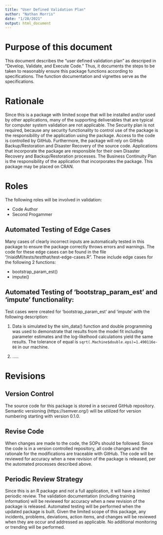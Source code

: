```yaml
---
title: "User Defined Validation Plan"
author: "Nathan Morris"
date: "1/28/2021"
output: html_document
---
```


# Purpose of this document
This document describes the "user defined validation plan" as descriped in "Develop, Validate, and Execute Code." Thus, it documents the steps to be taken to reasonably ensure this package functions according to specifications. The function documentation and vignettes serve as the specifications.

# Rationale

Since this is a package with limited scope that will be installed and/or used by other applications, many of the supporting deliverables that are typical for computer system validation are not applicable. The Security plan is not required, because any security functionality to control use of the package is the responsibility of the application using the package. Access to the code is controlled by GitHub. Furthermore, the package will rely on GitHub Backup/Restoration and Disaster Recovery of the source code. Applications that incorporate the package are responsible for their own Disaster Recovery and Backup/Restoration processes. The Business Continuity Plan is the responsibility of the application that incorporates the package. This package may be placed on CRAN.  


# Roles
The following roles will be involved in validation:

 + Code Author
 + Second Progammer 

## Automated Testing of Edge Cases
Many cases of clearly incorrect inputs are automatically tested in this package to ensure the package correctly throws errors and warnings. The code for these edge cases can be found in the file "/niaidMI/tests/testthat/test-edge-cases.R". These include edge cases for the following 2 functions:

 + bootstrap_param_est()
 + impute()
 
## Automated Testing of 'bootstrap_param_est' and 'impute' functionality:

Test cases were created for 'bootstrap_param_est' and 'impute' with the following description:

1. Data is simulated by the sim_data() function and double programming was used to demonstrate that results from the model fit including parameter estimates and the log-likelhood calculations yield the same results. The tolerance of equal is `sqrt(.Machine$double.eps)=1.490116e-08` in our machine.

2. .....


# Revisions

## Version Control
The source code for this package is stored in a secured GitHub repository. Semantic versioning (https://semver.org/) will be utilized for version numbering starting with version 0.1.0.

## Revise Code

When changes are made to the code, the SOPs should be followed. Since the code is in a version controlled repository, all code changes and the rationale for the modifications are traceable with GitHub. The code will be reviewed for accuracy when a new revision of the package is released, per the automated processes described above.

## Periodic Review Strategy

Since this is an R package and not a full application, it will have a limited periodic review. The validation documentation (including training information) will be reviewed for accuracy when a new revision of the package is released. Automated testing will be performed when the updated package is built. Given the limited scope of this package, any incidents, problems, deviations, action items, and changes will be reviewed when they are occur and addressed as applicable. No additional monitoring or trending will be performed.